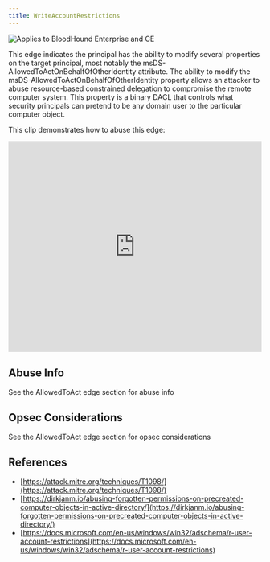 ---
title: WriteAccountRestrictions
---

<img noZoom src="/assets/enterprise-AND-community-edition-pill-tag.svg" alt="Applies to BloodHound Enterprise and CE"/>


This edge indicates the principal has the ability to modify several properties on the target principal, most notably the msDS-AllowedToActOnBehalfOfOtherIdentity attribute. The ability to modify the msDS-AllowedToActOnBehalfOfOtherIdentity property allows an attacker to abuse resource-based constrained delegation to compromise the remote computer system. This property is a binary DACL that controls what security principals can pretend to be any domain user to the particular computer object.

This clip demonstrates how to abuse this edge:

<iframe id="youtube-4952" frameborder="0" allowfullscreen="" allow="accelerometer; autoplay; clipboard-write; encrypted-media; gyroscope; picture-in-picture; web-share" referrerpolicy="strict-origin-when-cross-origin" title="Player for 2 11 BloodHound Head to Tail Andy Robbins Rohan Vazarkar" width="100%" height="420" src="https://www.youtube.com/embed/fqYoOoghqdE?autoplay=0&amp;controls=0&amp;disablekb=1&amp;playsinline=1&amp;cc_load_policy=0&amp;cc_lang_pref=auto&amp" data-gtm-yt-inspected-6="true"></iframe>

Abuse Info
----------

See the AllowedToAct edge section for abuse info

Opsec Considerations
--------------------

See the AllowedToAct edge section for opsec considerations

References
----------

* [https://attack.mitre.org/techniques/T1098/](https://attack.mitre.org/techniques/T1098/)
* [https://dirkjanm.io/abusing-forgotten-permissions-on-precreated-computer-objects-in-active-directory/](https://dirkjanm.io/abusing-forgotten-permissions-on-precreated-computer-objects-in-active-directory/)
* [https://docs.microsoft.com/en-us/windows/win32/adschema/r-user-account-restrictions](https://docs.microsoft.com/en-us/windows/win32/adschema/r-user-account-restrictions)
